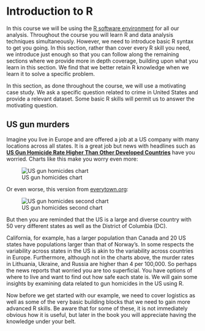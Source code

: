 # Introduction to R

In this course we will be using the
[R software environment](https://cran.r-project.org/) for all our
analysis. Throughout the course you will learn R and data analysis techniques simultaneously. However, we need to introduce basic R syntax to get you going. In this section, rather than cover every R skill you need, we introduce just enough so that you can follow along the remaining sections where we provide more in depth coverage, building upon what you learn in this section. We find that we better retain R knowledge when we learn it to solve a specific problem.

In this section, as done throughout the course, we will use a motivating case study. We ask a specific question related to crime in United States and provide a relevant dataset. Some basic R skills will permit us to answer the motivating question. 


## US gun murders

Imagine you live in Europe and are offered a job at a US company with many locations across all states. It is a great job but news with headlines such as [**US Gun Homicide Rate Higher Than Other Developed Countries**](http://abcnews.go.com/blogs/headlines/2012/12/us-gun-ownership-homicide-rate-higher-than-other-developed-countries/) have you worried. Charts like this make you worry even more:

![US gun homicides chart](http://abcnews.go.com/images/International/homocides_g8_countries_640x360_wmain.jpg)

Or even worse, this version from [everytown.org](https://everytownresearch.org/us-gun-violence-trends/):

![US gun homicides second chart](https://everytownresearch.org/wp-content/uploads/2016/07/GunTrends_murders_per_1000.png)

But then you are reminded that the US is a large and diverse country with 50 very different states as well as the District of Columbia (DC). 
 
<!-- Picture of US states --> 

California, for example, has a larger population than Canada and 20 US states have populations larger than that of Norway's. In some respects the variability across states in the US is akin to the variability across countries in Europe. Furthermore, although not in the charts above, the murder rates in Lithuania, Ukraine, and Russia are higher than 4 per 100,000. So perhaps the news reports that worried you are too superficial. You have options of where to live and want to find out how safe each state is. We will gain some insights by examining data related to gun homicides in the US using R. 

Now before we get started with our example, we need to cover logistics as well as some of the very basic building blocks that we need to gain more advanced R skills. Be aware that for some of these, it is not immediately obvious how it is useful, but later in the book you will appreciate having the knowledge under your belt.

